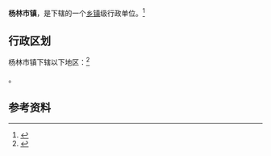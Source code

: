 {{中国乡级行政区|42/10/87/108/000}}

'''杨林市镇'''，是{{PRC admin/fullname|42/10/87/108/000|3}}下辖的一个[[乡镇|乡镇]]级行政单位。<ref>{{PRC admin/ref sgc|{{PRC admin/parent|42/10/87/108/000}}}}</ref>

== 行政区划 ==

杨林市镇下辖以下地区：<ref>{{PRC admin/ref sgc|42/10/87/108/000}}</ref>

{{PRC admin/children|42/10/87/108/000}}。

== 参考资料 ==

{{reflist}}

{{行政区划小作品}}
{{PRC admin/navcat|42/10/87/108/000}}